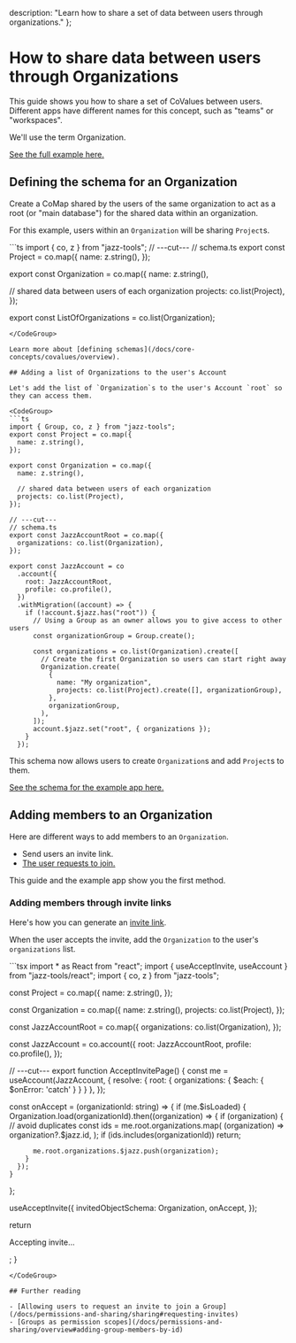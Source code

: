   description: "Learn how to share a set of data between users through organizations."
};


# How to share data between users through Organizations

This guide shows you how to share a set of CoValues between users. Different apps have different names for this concept, such as "teams" or "workspaces".

We'll use the term Organization.

[See the full example here.](https://github.com/garden-co/jazz/tree/main/examples/organization)

## Defining the schema for an Organization

Create a CoMap shared by the users of the same organization to act as a root (or "main database") for the shared data within an organization.

For this example, users within an `Organization` will be sharing `Project`s.

<CodeGroup>
```ts
import { co, z } from "jazz-tools";
// ---cut---
// schema.ts
export const Project = co.map({
  name: z.string(),
});

export const Organization = co.map({
  name: z.string(),

  // shared data between users of each organization
  projects: co.list(Project), 
});

export const ListOfOrganizations = co.list(Organization);
```
</CodeGroup>

Learn more about [defining schemas](/docs/core-concepts/covalues/overview).

## Adding a list of Organizations to the user's Account

Let's add the list of `Organization`s to the user's Account `root` so they can access them.

<CodeGroup>
```ts
import { Group, co, z } from "jazz-tools";
export const Project = co.map({
  name: z.string(),
});

export const Organization = co.map({
  name: z.string(),

  // shared data between users of each organization
  projects: co.list(Project),
});

// ---cut---
// schema.ts
export const JazzAccountRoot = co.map({
  organizations: co.list(Organization),
});

export const JazzAccount = co
  .account({
    root: JazzAccountRoot,
    profile: co.profile(),
  })
  .withMigration((account) => {
    if (!account.$jazz.has("root")) {
      // Using a Group as an owner allows you to give access to other users
      const organizationGroup = Group.create();

      const organizations = co.list(Organization).create([
        // Create the first Organization so users can start right away
        Organization.create(
          {
            name: "My organization",
            projects: co.list(Project).create([], organizationGroup),
          },
          organizationGroup,
        ),
      ]);
      account.$jazz.set("root", { organizations });
    }
  });
```
</CodeGroup>

This schema now allows users to create `Organization`s and add `Project`s to them.

[See the schema for the example app here.](https://github.com/garden-co/jazz/blob/main/examples/organization/src/schema.ts)

## Adding members to an Organization

Here are different ways to add members to an `Organization`.

- Send users an invite link.
- [The user requests to join.](/docs/permissions-and-sharing/sharing#requesting-invites)

This guide and the example app show you the first method.

### Adding members through invite links

Here's how you can generate an [invite link](/docs/permissions-and-sharing/sharing#invites).

When the user accepts the invite, add the `Organization` to the user's `organizations` list.

<CodeGroup>
```tsx
import * as React from "react";
import { useAcceptInvite, useAccount } from "jazz-tools/react";
import { co, z } from "jazz-tools";

const Project = co.map({
  name: z.string(),
});

const Organization = co.map({
  name: z.string(),
  projects: co.list(Project),
});

const JazzAccountRoot = co.map({
  organizations: co.list(Organization),
});

const JazzAccount = co.account({
  root: JazzAccountRoot,
  profile: co.profile(),
});

// ---cut---
export function AcceptInvitePage() {
  const me = useAccount(JazzAccount, {
    resolve: { root: { organizations: { $each: { $onError: 'catch' } } } },
  });

  const onAccept = (organizationId: string) => {
    if (me.$isLoaded) {
      Organization.load(organizationId).then((organization) => {
        if (organization) {
          // avoid duplicates
          const ids = me.root.organizations.map(
            (organization) => organization?.$jazz.id,
          );
          if (ids.includes(organizationId)) return;

          me.root.organizations.$jazz.push(organization);
        }
      });
    }
  };

  useAcceptInvite({
    invitedObjectSchema: Organization,
    onAccept,
  });

  return <p>Accepting invite...</p>;
}
```
</CodeGroup>

## Further reading

- [Allowing users to request an invite to join a Group](/docs/permissions-and-sharing/sharing#requesting-invites)
- [Groups as permission scopes](/docs/permissions-and-sharing/overview#adding-group-members-by-id)
